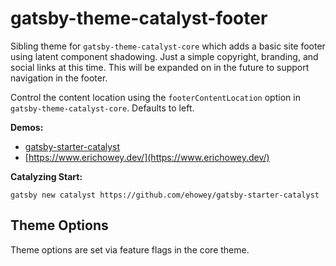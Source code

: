 <SEO
  title="Gatsby-Theme-Catalyst-Footer"
  description="Gatsby Theme Catalyst Footer adds a basic site footer using latent component shadowing. Just a simple copyright, branding, and social links at this time. Gatsby Theme Catalyst is an opinionated set of integrated themes and starters to accelerate your next Gatsby project."
/>

# gatsby-theme-catalyst-footer

Sibling theme for `gatsby-theme-catalyst-core` which adds a basic site footer using latent component shadowing. Just a simple copyright, branding, and social links at this time. This will be expanded on in the future to support navigation in the footer.

Control the content location using the `footerContentLocation` option in `gatsby-theme-catalyst-core`. Defaults to left.

**Demos:**

- [gatsby-starter-catalyst](https://gatsby-starter-catalyst.netlify.com/)
- [https://www.erichowey.dev/](https://www.erichowey.dev/)

**Catalyzing Start:**

`gatsby new catalyst https://github.com/ehowey/gatsby-starter-catalyst`

## Theme Options

Theme options are set via feature flags in the core theme.
